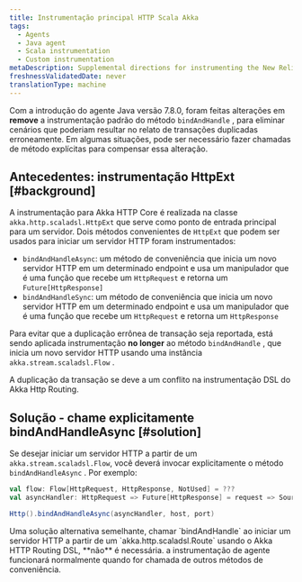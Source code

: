 ```yaml
---
title: Instrumentação principal HTTP Scala Akka
tags:
  - Agents
  - Java agent
  - Scala instrumentation
  - Custom instrumentation
metaDescription: Supplemental directions for instrumenting the New Relic Java agent with Scala applications using the Akka HTTP Core framework.
freshnessValidatedDate: never
translationType: machine
---
```


Com a introdução do agente Java versão 7.8.0, foram feitas alterações em <DoNotTranslate>**remove**</DoNotTranslate> a instrumentação padrão do método `bindAndHandle` , para eliminar cenários que poderiam resultar no relato de transações duplicadas erroneamente. Em algumas situações, pode ser necessário fazer chamadas de método explícitas para compensar essa alteração.

## Antecedentes: instrumentação HttpExt [#background]

A instrumentação para Akka HTTP Core é realizada na classe `akka.http.scaladsl.HttpExt` que serve como ponto de entrada principal para um servidor. Dois métodos convenientes de `HttpExt` que podem ser usados para iniciar um servidor HTTP foram instrumentados:

* `bindAndHandleAsync`: um método de conveniência que inicia um novo servidor HTTP em um determinado endpoint e usa um manipulador que é uma função que recebe um `HttpRequest` e retorna um `Future[HttpResponse]`
* `bindAndHandleSync`: um método de conveniência que inicia um novo servidor HTTP em um determinado endpoint e usa um manipulador que é uma função que recebe um `HttpRequest` e retorna um `HttpResponse`

Para evitar que a duplicação errônea de transação seja reportada, está sendo aplicada instrumentação <DoNotTranslate>**no longer**</DoNotTranslate> ao método `bindAndHandle` , que inicia um novo servidor HTTP usando uma instância `akka.stream.scaladsl.Flow` .

A duplicação da transação se deve a um conflito na instrumentação DSL do Akka Http Routing.

## Solução - chame explicitamente bindAndHandleAsync [#solution]

Se desejar iniciar um servidor HTTP a partir de um `akka.stream.scaladsl.Flow`, você deverá invocar explicitamente o método `bindAndHandleAsync` . Por exemplo:

```scala
val flow: Flow[HttpRequest, HttpResponse, NotUsed] = ???
val asyncHandler: HttpRequest => Future[HttpResponse] = request => Source.single(request).via(flow).runWith(Sink.head)

Http().bindAndHandleAsync(asyncHandler, host, port)
```

<Callout variant="important">
  Uma solução alternativa semelhante, chamar `bindAndHandle` ao iniciar um servidor HTTP a partir de um `akka.http.scaladsl.Route` usando o Akka HTTP Routing DSL, **não** é necessária. a instrumentação de agente funcionará normalmente quando for chamada de outros métodos de conveniência.
</Callout>